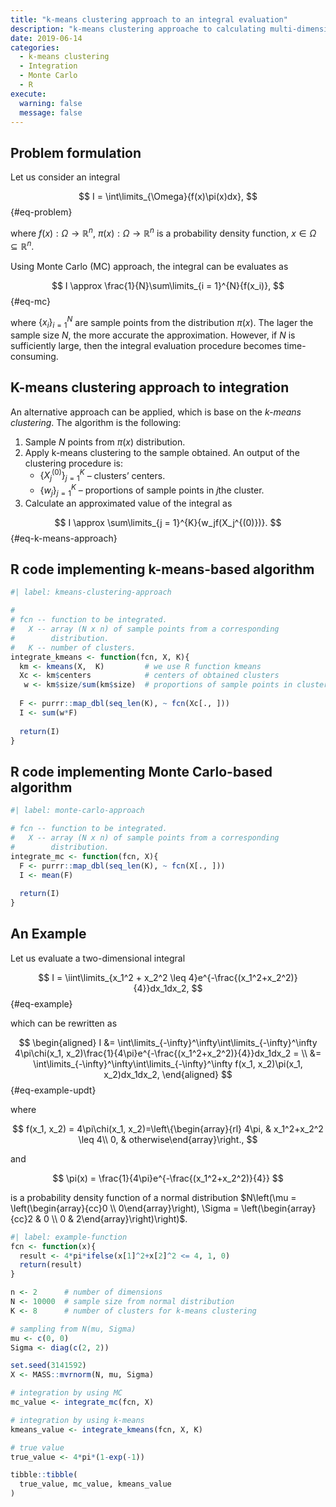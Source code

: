 ```yaml
---
title: "k-means clustering approach to an integral evaluation"
description: "k-means clustering approache to calculating multi-dimensional integrals as an alternative to Monte Carlo."
date: 2019-06-14
categories:
  - k-means clustering
  - Integration
  - Monte Carlo
  - R
execute: 
  warning: false
  message: false  
---
```


## Problem formulation

Let us consider an integral

$$
  I = \int\limits_{\Omega}{f(x)\pi(x)dx},
$${#eq-problem} 

where $f(x): \Omega \rightarrow \mathbb{R}^n$, $\pi(x): \Omega \rightarrow \mathbb{R}^n$ is a probability density function, $x \in \Omega \subseteq \mathbb{R}^n$. 

Using Monte Carlo (MC) approach, the integral can be evaluates as 

$$
  I \approx \frac{1}{N}\sum\limits_{i = 1}^{N}{f(x_i)}, 
$${#eq-mc} 

where $\{x_i\}_{i = 1}^{N}$ are sample points from the distribution $\pi(x)$. The lager the sample size $N$, the more accurate the approximation. However, if $N$ is sufficiently large, then the integral evaluation procedure becomes time-consuming. 


## K-means clustering approach to integration

An alternative approach can be applied, which is base on the _k-means clustering_. The algorithm is the following:

1. Sample $N$ points from $\pi(x)$ distribution.
2. Apply k-means clustering to the sample obtained. An output of the clustering procedure is:
    - $\{X_j^{(0)}\}_{j = 1}^K$ -- clusters' centers.
    - $\{w_j\}_{j = 1}^K$ -- proportions of sample points in $j\text{the}$ cluster.
3. Calculate an approximated value of the integral as 

$$
  I \approx \sum\limits_{j = 1}^{K}{w_jf(X_j^{(0)})}.
$${#eq-k-means-approach} 

## R code implementing k-means-based algorithm  

```r
#| label: kmeans-clustering-approach

# 
# fcn -- function to be integrated.
#   X -- array (N x n) of sample points from a corresponding 
#        distribution.
#   K -- number of clusters.
integrate_kmeans <- function(fcn, X, K){
  km <- kmeans(X,  K)         # we use R function kmeans
  Xc <- km$centers            # centers of obtained clusters
   w <- km$size/sum(km$size)  # proportions of sample points in clusters
  
  F <- purrr::map_dbl(seq_len(K), ~ fcn(Xc[., ])) 
  I <- sum(w*F)
  
  return(I)
}
```

## R code implementing Monte Carlo-based algorithm

```r
#| label: monte-carlo-approach

# fcn -- function to be integrated.
#   X -- array (N x n) of sample points from a corresponding 
#        distribution.
integrate_mc <- function(fcn, X){
  F <- purrr::map_dbl(seq_len(K), ~ fcn(X[., ])) 
  I <- mean(F)
  
  return(I)
}
```


## An Example

Let us evaluate a two-dimensional integral 

$$
  I = \iint\limits_{x_1^2 + x_2^2 \leq 4}e^{-\frac{(x_1^2+x_2^2)}{4}}dx_1dx_2,
$${#eq-example}

which can be rewritten as 

$$
\begin{aligned}
  I &= \int\limits_{-\infty}^\infty\int\limits_{-\infty}^\infty 4\pi\chi(x_1,     x_2)\frac{1}{4\pi}e^{-\frac{(x_1^2+x_2^2)}{4}}dx_1dx_2 = \\ 
  &= \int\limits_{-\infty}^\infty\int\limits_{-\infty}^\infty f(x_1, x_2)\pi(x_1, x_2)dx_1dx_2,
\end{aligned}  
$${#eq-example-updt} 

where 

$$
  f(x_1, x_2) = 4\pi\chi(x_1, x_2)=\left\{\begin{array}{rl} 4\pi, & x_1^2+x_2^2 \leq 4\\ 0, & otherwise\end{array}\right.,
$$ 

and 

$$
  \pi(x) = \frac{1}{4\pi}e^{-\frac{(x_1^2+x_2^2)}{4}}
$$ 

is a probability density function of a normal distribution $N\left(\mu = \left(\begin{array}{cc}0 \\ 0\end{array}\right), \Sigma = \left(\begin{array}{cc}2 & 0 \\ 0 & 2\end{array}\right)\right)$. 

```r
#| label: example-function
fcn <- function(x){
  result <- 4*pi*ifelse(x[1]^2+x[2]^2 <= 4, 1, 0)
  return(result)
}

n <- 2      # number of dimensions
N <- 10000  # sample size from normal distribution
K <- 8      # number of clusters for k-means clustering

# sampling from N(mu, Sigma)
mu <- c(0, 0)
Sigma <- diag(c(2, 2))

set.seed(3141592)
X <- MASS::mvrnorm(N, mu, Sigma)

# integration by using MC
mc_value <- integrate_mc(fcn, X)

# integration by using k-means
kmeans_value <- integrate_kmeans(fcn, X, K)

# true value
true_value <- 4*pi*(1-exp(-1))

tibble::tibble(
  true_value, mc_value, kmeans_value
)                    
```
